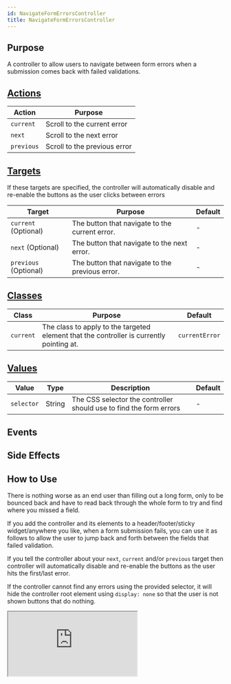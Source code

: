 ```yaml
---
id: NavigateFormErrorsController
title: NavigateFormErrorsController
---
```




## Purpose

A controller to allow users to navigate between form errors when a submission comes back with failed validations.


## [Actions](https://stimulus.hotwire.dev/reference/actions)

| Action | Purpose |
| --- | --- |
| `current` | Scroll to the current error |
| `next` | Scroll to the next error |
| `previous` | Scroll to the previous error |


## [Targets](https://stimulus.hotwire.dev/reference/targets)

If these targets are specified, the controller will automatically disable and re-enable the buttons as the user clicks between errors

| Target | Purpose | Default |
| --- | --- | --- |
| `current` (Optional) | The button that navigate to the current error.  | - |
| `next` (Optional) | The button that navigate to the next error. | - |
| `previous` (Optional) | The button that navigate to the previous error. | - |


## [Classes](https://stimulus.hotwire.dev/reference/classes)
| Class | Purpose | Default |
| --- | --- | --- |
| `current` | The class to apply to the targeted element that the controller is currently pointing at. | `currentError` |


## [Values](https://stimulus.hotwire.dev/reference/values)

| Value | Type | Description | Default |
| --- | --- | --- | --- |
| `selector` | String | The CSS selector the controller should use to find the form errors | - |


## Events
<NoEvents/>

## Side Effects
<NoSideEffects/>


## How to Use

There is nothing worse as an end user than filling out a long form, only to be bounced back and have to read back through the whole form to try and find where you missed a field.

If you add the controller and its elements to a header/footer/sticky widget/anywhere you like, when a form submission fails, you can use it as follows to allow the user to jump
back and forth between the fields that failed validation.

If you tell the controller about your `next`, `current` and/or `previous` target then controller will automatically disable and re-enable the buttons as the user hits the first/last error.

If the controller cannot find any errors using the provided selector, it will hide the controller root element using `display: none` so that the user is not shown buttons that do nothing.

<iframe
  src="https:///stimulus-library.netlify.app/controllers/navigate_form_errors_controller.html"
  style={{width: "100%", height: "500px", border: "0", borderRadius: "4px", overflow: "hidden"}}
  sandbox="allow-forms allow-modals allow-popups allow-presentation allow-same-origin allow-scripts"
/>



